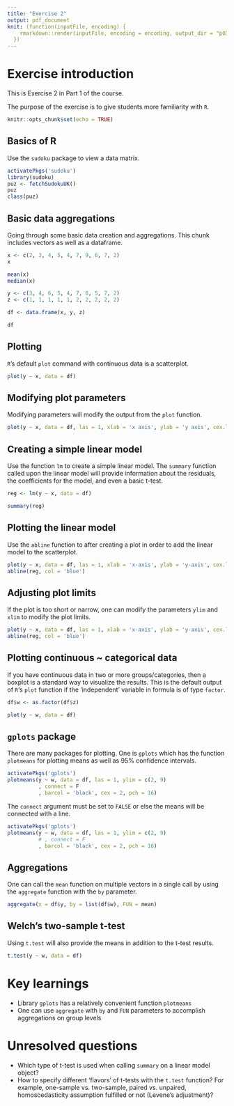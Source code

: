 ```yaml
---
title: "Exercise 2"
output: pdf_document
knit: (function(inputFile, encoding) {
    rmarkdown::render(inputFile, encoding = encoding, output_dir = "p03_outputs")
  })
---
```


# Exercise introduction

This is Exercise 2 in Part 1 of the course.

The purpose of the exercise is to give students more familiarity with `R`.

```r
knitr::opts_chunk$set(echo = TRUE)
```

## Basics of R

Use the `sudoku` package to view a data matrix.

```r
activatePkgs('sudoku')
library(sudoku)
puz <- fetchSudokuUK()
puz
class(puz)
```

## Basic data aggregations

Going through some basic data creation and aggregations. This chunk includes vectors as well as a dataframe.

```r
x <- c(2, 3, 4, 5, 4, 7, 9, 6, 7, 2)
x

mean(x)
median(x)

y <- c(3, 4, 6, 5, 4, 7, 6, 5, 7, 2)
z <- c(1, 1, 1, 1, 1, 2, 2, 2, 2, 2)

df <- data.frame(x, y, z)

df

```

## Plotting

`R`'s default `plot` command with continuous data is a scatterplot.

```r
plot(y ~ x, data = df)
```

## Modifying plot parameters

Modifying parameters will modify the output from the `plot` function.

```r
plot(y ~ x, data = df, las = 1, xlab = 'x axis', ylab = 'y axis', cex.lab = 1.5, pch = 2)
```

## Creating a simple linear model

Use the function `lm` to create a simple linear model. The `summary` function called upon the linear model will provide information about the residuals, the coefficients for the model, and even a basic t-test.

```r
reg <- lm(y ~ x, data = df)

summary(reg)
```

## Plotting the linear model

Use the `abline` function to after creating a plot in order to add the linear model to the scatterplot.

```r
plot(y ~ x, data = df, las = 1, xlab = 'x-axis', ylab = 'y-axis', cex.lab = 1.5, pch = 2)
abline(reg, col = 'blue')
```

## Adjusting plot limits

If the plot is too short or narrow, one can modify the parameters `ylim` and `xlim` to modify the plot limits.

```r
plot(y ~ x, data = df, las = 1, xlab = 'x-axis', ylab = 'y-axis', cex.lab = 1.5, pch = 2, xlim = c(0, 9))
abline(reg, col = 'blue')
```

## Plotting continuous \~ categorical data

If you have continuous data in two or more groups/categories, then a boxplot is a standard way to visualize the results. This is the default output of `R`'s `plot` function if the 'independent' variable in formula is of type `factor`.

```r
df$w <- as.factor(df$z)

plot(y ~ w, data = df)
```

## `gplots` package

There are many packages for plotting. One is `gplots` which has the function `plotmeans` for plotting means as well as 95% confidence intervals.

```r
activatePkgs('gplots')
plotmeans(y ~ w, data = df, las = 1, ylim = c(2, 9)
          , connect = F
          , barcol = 'black', cex = 2, pch = 16)
```

The `connect` argument must be set to `FALSE` or else the means will be connected with a line.

```r
activatePkgs('gplots')
plotmeans(y ~ w, data = df, las = 1, ylim = c(2, 9)
          # , connect = F
          , barcol = 'black', cex = 2, pch = 16)
```

## Aggregations

One can call the `mean` function on multiple vectors in a single call by using the `aggregate` function with the `by` parameter.

```r
aggregate(x = df$y, by = list(df$w), FUN = mean)
```

## Welch's two-sample t-test

Using `t.test` will also provide the means in addition to the t-test results.

```r
t.test(y ~ w, data = df)
```

# Key learnings

-   Library `gplots` has a relatively convenient function `plotmeans`\
-   One can use `aggregate` with `by` and `FUN` parameters to accomplish aggregations on group levels

# Unresolved questions

-   Which type of t-test is used when calling `summary` on a linear model object?\
-   How to specify different 'flavors' of t-tests with the `t.test` function? For example, one-sample vs. two-sample, paired vs. unpaired, homoscedasticity assumption fulfilled or not (Levene's adjustment)?

